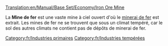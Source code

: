[[Translation:en/Manual/Base Set/Economy/Iron Ore Mine]]

{{fr/Industries|image=Ironoremine.png
|nom=Mine de fer
|climats=[[fr/Manual/Climat#Tempéré|Tempéré]]
|accepte=Rien
|produit=[[fr/Manual/Base Set/Economy/Minerai de fer|Minerai de fer]]
}}
La '''Mine de fer''' est une vaste mine à ciel ouvert d'où le [[fr/Manual/Base Set/Economy/Minerai de fer|minerai de fer]] est extrait. Les mines de fer ne se trouvent que sous un climat tempéré, car le sol des autres climats ne contient pas de dépôts de minerai de fer.

[[Category:fr/Industries primaires]]
[[Category:fr/Industries tempérées]]